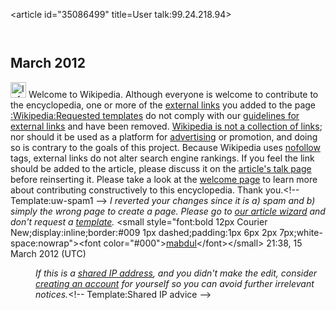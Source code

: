<article id="35086499" title=User talk:99.24.218.94>
	<talkpage id="35086499" title="User talk:99.24.218.94">
== March 2012 ==
[[Image:Information.svg|25px|alt=|link=]] Welcome to Wikipedia. Although everyone is welcome to contribute to the encyclopedia, one or more of the [[Wikipedia:External links|external links]] you added to the page [[:Wikipedia:Requested templates]] do not comply with our [[Wikipedia:External links|guidelines for external links]] and have been removed. [[Wikipedia:What Wikipedia is not#LINK|Wikipedia is not a collection of links]]; nor should it be used as a platform for [[Wikipedia:Spam|advertising]] or promotion, and doing so is contrary to the goals of this project. Because Wikipedia uses [[nofollow]] tags, external links do not alter search engine rankings. If you feel the link should be added to the article, please discuss it on the [[Wikipedia talk:Requested templates|article's talk page]] before reinserting it. Please take a look at the [[Wikipedia:Welcome|welcome page]] to learn more about contributing constructively to this encyclopedia. Thank you.[[Category:User talk pages with Uw-spam1 notices|{{PAGENAME}}]]&lt;!-- Template:uw-spam1 --&gt; ''I reverted your changes since it is a) spam and b) simply the wrong page to create a page. Please go to [[WP:WIZ|our article wizard]] and don't request a [[Help:template|template]]. '' &lt;small style=&quot;font:bold 12px Courier New;display:inline;border:#009 1px dashed;padding:1px 6px 2px 7px;white-space:nowrap&quot;&gt;&lt;font color=&quot;#000&quot;&gt;[[User talk:Mabdul|mabdul]]&lt;/font&gt;&lt;/small&gt; 21:38, 15 March 2012 (UTC)
:''If this is a [[closed proxy|shared IP address]], and you didn't make the edit, consider [[Wikipedia:Why create an account?|creating an account]] for yourself so you can avoid further irrelevant notices.''&lt;!-- Template:Shared IP advice --&gt;
	</talkpage>
</article>